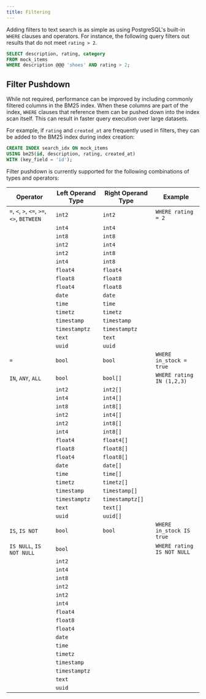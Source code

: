 ```yaml
---
title: Filtering
---
```


Adding filters to text search is as simple as using PostgreSQL's built-in `WHERE` clauses and operators.
For instance, the following query filters out results that do not meet `rating > 2`.

```sql
SELECT description, rating, category
FROM mock_items
WHERE description @@@ 'shoes' AND rating > 2;
```

## Filter Pushdown

While not required, performance can be improved by including commonly filtered columns in the BM25 index. When these columns are part of the index, `WHERE` clauses that reference them can be pushed down into the index scan itself. This can result in faster query execution over large datasets.

For example, if `rating` and `created_at` are frequently used in filters, they can be added to the BM25 index during index creation:

```sql
CREATE INDEX search_idx ON mock_items
USING bm25(id, description, rating, created_at)
WITH (key_field = 'id');
```

Filter pushdown is currently supported for the following combinations of types and operators:

| Operator                                   | Left Operand Type | Right Operand Type | Example                    |
| ------------------------------------------ | ----------------- | ------------------ | -------------------------- |
| `=`, `<`, `>`, `<=`, `>=`, `<>`, `BETWEEN` | `int2`            | `int2`             | `WHERE rating = 2`         |
|                                            | `int4`            | `int4`             |
|                                            | `int8`            | `int8`             |
|                                            | `int2`            | `int4`             |
|                                            | `int2`            | `int8`             |
|                                            | `int4`            | `int8`             |
|                                            | `float4`          | `float4`           |
|                                            | `float8`          | `float8`           |
|                                            | `float4`          | `float8`           |
|                                            | `date`            | `date`             |
|                                            | `time`            | `time`             |
|                                            | `timetz`          | `timetz`           |
|                                            | `timestamp`       | `timestamp`        |
|                                            | `timestamptz`     | `timestamptz`      |
|                                            | `text`            | `text`             |
|                                            | `uuid`            | `uuid`             |
| `=`                                        | `bool`            | `bool`             | `WHERE in_stock = true`    |
| `IN`, `ANY`, `ALL`                         | `bool`            | `bool[]`           | `WHERE rating IN (1,2,3)`  |
|                                            | `int2`            | `int2[]`           |
|                                            | `int4`            | `int4[]`           |
|                                            | `int8`            | `int8[]`           |
|                                            | `int2`            | `int4[]`           |
|                                            | `int2`            | `int8[]`           |
|                                            | `int4`            | `int8[]`           |
|                                            | `float4`          | `float4[]`         |
|                                            | `float8`          | `float8[]`         |
|                                            | `float4`          | `float8[]`         |
|                                            | `date`            | `date[]`           |
|                                            | `time`            | `time[]`           |
|                                            | `timetz`          | `timetz[]`         |
|                                            | `timestamp`       | `timestamp[]`      |
|                                            | `timestamptz`     | `timestamptz[]`    |
|                                            | `text`            | `text[]`           |
|                                            | `uuid`            | `uuid[]`           |
| `IS`, `IS NOT`                             | `bool`            | `bool`             | `WHERE in_stock IS true`   |
| `IS NULL`, `IS NOT NULL`                   | `bool`            |                    | `WHERE rating IS NOT NULL` |
|                                            | `int2`            |                    |
|                                            | `int4`            |                    |
|                                            | `int8`            |                    |
|                                            | `int2`            |                    |
|                                            | `int2`            |                    |
|                                            | `int4`            |                    |
|                                            | `float4`          |                    |
|                                            | `float8`          |                    |
|                                            | `float4`          |                    |
|                                            | `date`            |                    |
|                                            | `time`            |                    |
|                                            | `timetz`          |                    |
|                                            | `timestamp`       |                    |
|                                            | `timestamptz`     |                    |
|                                            | `text`            |                    |
|                                            | `uuid`            |                    |

